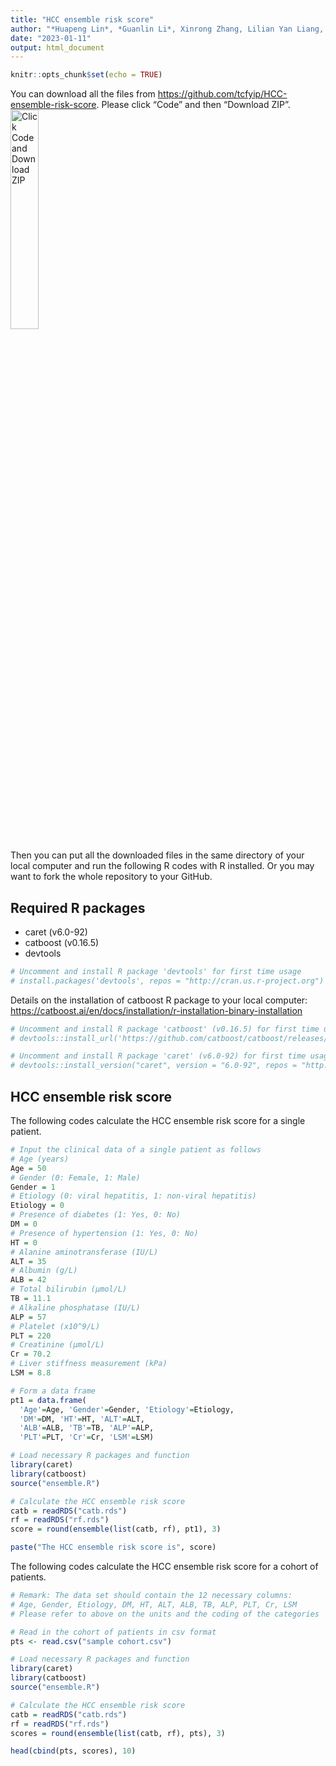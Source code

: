 ```yaml
---
title: "HCC ensemble risk score"
author: "*Huapeng Lin*, *Guanlin Li*, Xinrong Zhang, Lilian Yan Liang, Grace Lai-Hung Wong, Pong-Chi Yuen, Henry Lik-Yuen Chan, Stephen Lam Chan, Vincent Wai-Sun Wong, Victor de Lédinghen, Seung Up Kim, Terry Cheuk-Fung Yip"
date: "2023-01-11"
output: html_document
---
```


```r
knitr::opts_chunk$set(echo = TRUE)
```

You can download all the files from <https://github.com/tcfyip/HCC-ensemble-risk-score>. Please click "Code" and then "Download ZIP". ![Click Code and Download ZIP](download.png){width=30%}

Then you can put all the downloaded files in the same directory of your local computer and run the following R codes with R installed. Or you may want to fork the whole repository to your GitHub.

## Required R packages

-   caret (v6.0-92)
-   catboost (v0.16.5)
-   devtools

```r
# Uncomment and install R package 'devtools' for first time usage
# install.packages('devtools', repos = "http://cran.us.r-project.org")
```

Details on the installation of catboost R package to your local computer: <https://catboost.ai/en/docs/installation/r-installation-binary-installation>

```r
# Uncomment and install R package 'catboost' (v0.16.5) for first time usage
# devtools::install_url('https://github.com/catboost/catboost/releases/download/v0.16.5/catboost-R-Windows-0.16.5.tgz', INSTALL_opts = c("--no-multiarch", "--no-test-load"))
```

```r
# Uncomment and install R package 'caret' (v6.0-92) for first time usage
# devtools::install_version("caret", version = "6.0-92", repos = "http://cran.us.r-project.org")
```

## HCC ensemble risk score

The following codes calculate the HCC ensemble risk score for a single patient.

```r

# Input the clinical data of a single patient as follows
# Age (years)
Age = 50
# Gender (0: Female, 1: Male)
Gender = 1
# Etiology (0: viral hepatitis, 1: non-viral hepatitis)
Etiology = 0
# Presence of diabetes (1: Yes, 0: No)
DM = 0
# Presence of hypertension (1: Yes, 0: No)
HT = 0
# Alanine aminotransferase (IU/L)
ALT = 35
# Albumin (g/L)
ALB = 42
# Total bilirubin (μmol/L)
TB = 11.1
# Alkaline phosphatase (IU/L)
ALP = 57
# Platelet (x10^9/L)
PLT = 220
# Creatinine (μmol/L)
Cr = 70.2
# Liver stiffness measurement (kPa)
LSM = 8.8

# Form a data frame
pt1 = data.frame(
  'Age'=Age, 'Gender'=Gender, 'Etiology'=Etiology, 
  'DM'=DM, 'HT'=HT, 'ALT'=ALT, 
  'ALB'=ALB, 'TB'=TB, 'ALP'=ALP, 
  'PLT'=PLT, 'Cr'=Cr, 'LSM'=LSM)

# Load necessary R packages and function
library(caret)
library(catboost)
source("ensemble.R")

# Calculate the HCC ensemble risk score
catb = readRDS("catb.rds")
rf = readRDS("rf.rds")
score = round(ensemble(list(catb, rf), pt1), 3)

paste("The HCC ensemble risk score is", score)
```

The following codes calculate the HCC ensemble risk score for a cohort of patients.

```r

# Remark: The data set should contain the 12 necessary columns:
# Age, Gender, Etiology, DM, HT, ALT, ALB, TB, ALP, PLT, Cr, LSM
# Please refer to above on the units and the coding of the categories

# Read in the cohort of patients in csv format
pts <- read.csv("sample cohort.csv")

# Load necessary R packages and function
library(caret)
library(catboost)
source("ensemble.R")

# Calculate the HCC ensemble risk score
catb = readRDS("catb.rds")
rf = readRDS("rf.rds")
scores = round(ensemble(list(catb, rf), pts), 3)

head(cbind(pts, scores), 10)
```
